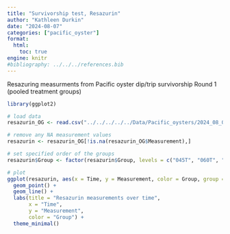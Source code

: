 ```yaml
---
title: "Survivorship test, Resazurin"
author: "Kathleen Durkin"
date: "2024-08-07"
categories: ["pacific_oyster"]
format:
  html:
    toc: true
engine: knitr
#bibliography: ../../../references.bib
---
```


Resazuring measurments from Pacific oyster dip/trip survivorship Round 1 (pooled treatment groups)

```r
library(ggplot2)

# load data
resazurin_OG <- read.csv("../../../../../Data/Pacific_oysters/2024_08_02_diptrip_resazurin_compiled.csv")

# remove any NA measurement values
resazurin <- resazurin_OG[!is.na(resazurin_OG$Measurement),]

# set specified order of the groups
resazurin$Group <- factor(resazurin$Group, levels = c("045T", "060T", "064T", "065T", "045C", "060C", "064C", "065C", "TNO", "CNO"))

# plot
ggplot(resazurin, aes(x = Time, y = Measurement, color = Group, group = Group)) +
  geom_point() +
  geom_line() +
  labs(title = "Resazurin measurements over time",
       x = "Time",
       y = "Measurement",
       color = "Group") +
  theme_minimal()
```
